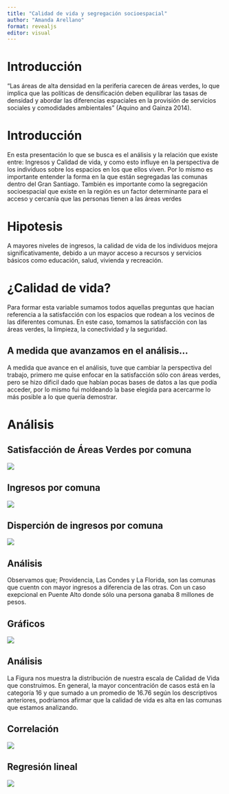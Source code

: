 ```yaml
---
title: "Calidad de vida y segregación socioespacial"
author: "Amanda Arellano"
format: revealjs
editor: visual
---
```


# Introducción

"Las áreas de alta densidad en la periferia carecen de áreas verdes, lo que implica que las políticas de densificación deben equilibrar las tasas de densidad y abordar las diferencias espaciales en la provisión de servicios sociales y comodidades ambientales" (Aquino and Gainza 2014).

# Introducción

En esta presentación lo que se busca es el análisis y la relación que existe entre: Ingresos y Calidad de vida, y como esto influye en la perspectiva de los individuos sobre los espacios en los que ellos viven. Por lo mismo es importante entender la forma en la que están segregadas las comunas dentro del Gran Santiago. También es importante como la segregación socioespacial que existe en la región es un factor determinante para el acceso y cercanía que las personas tienen a las áreas verdes

# Hipotesis

A mayores niveles de ingresos, la calidad de vida de los individuos mejora significativamente, debido a un mayor acceso a recursos y servicios básicos como educación, salud, vivienda y recreación.

# ¿Calidad de vida?

Para formar esta variable sumamos todos aquellas preguntas que hacian referencia a la satisfacción con los espacios que rodean a los vecinos de las diferentes comunas. En este caso, tomamos la satisfacción con las áreas verdes, la limpieza, la conectividad y la seguridad.

## A medida que avanzamos en el análisis...

A medida que avance en el análisis, tuve que cambiar la perspectiva del trabajo, primero me quise enfocar en la satisfacción sólo con áreas verdes, pero se hizo dificil dado que habían pocas bases de datos a las que podía acceder, por lo mismo fui moldeando la base elegida para acercarme lo más posible a lo que quería demostrar.

# Análisis

## Satisfacción de Áreas Verdes por comuna

![](output/graphs/graph4.png)

## Ingresos por comuna

![](output/graphs/graph6.png)

## Disperción de ingresos por comuna

![](output/graphs/graph5.png)

## Análisis

Observamos que; Providencia, Las Condes y La Florida, son las comunas que cuentn con mayor ingresos a diferencia de las otras. Con un caso exepcional en Puente Alto donde sólo una persona ganaba 8 millones de pesos.

## Gráficos

![](output/graphs/graph3.png)

## Análisis

La Figura nos muestra la distribución de nuestra escala de Calidad de Vida que construimos. En general, la mayor concentración de casos está en la categoría 16 y que sumado a un promedio de 16.76 según los descriptivos anteriores, podríamos afirmar que la calidad de vida es alta en las comunas que estamos analizando.


## Correlación 

![](output/graphs/graph1.png)

## Regresión lineal

![](output/graphs/graph10.png)
